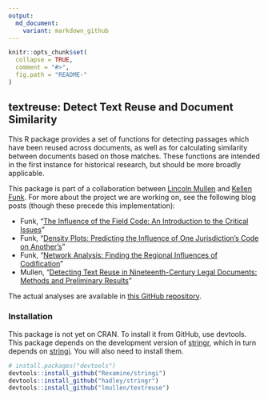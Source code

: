 ```yaml
---
output:
  md_document:
    variant: markdown_github
---
```


<!-- README.md is generated from README.Rmd. Please edit that file -->

```r
knitr::opts_chunk$set(
  collapse = TRUE,
  comment = "#>",
  fig.path = "README-"
)
```

## textreuse: Detect Text Reuse and Document Similarity

This R package provides a set of functions for detecting passages which have been reused across documents, as well as for calculating similarity between documents based on those matches. These functions are intended in the first instance for historical research, but should be more broadly applicable.

This package is part of a collaboration between [Lincoln Mullen](http://lincolnmullen.com) and [Kellen Funk](http://kellenfunk.org). For more about the project we are working on, see the following blog posts (though these precede this implementation):

- Funk, "[The Influence of the Field Code: An Introduction to the Critical Issues](http://kellenfunk.org/field-code/the-influence-of-the-field-code-an-introduction/)"
- Funk, "[Density Plots: Predicting the Influence of One Jurisdiction's Code on Another’s](http://kellenfunk.org/field-code/density-plots/)"
- Funk, "[Network Analysis: Finding the Regional Influences of Codification](http://kellenfunk.org/field-code/network-analysis/)"
- Mullen, "[Detecting Text Reuse in Nineteenth-Century Legal Documents: Methods and Preliminary Results ](http://lincolnmullen.com/blog/detecting-text-reuse-in-legal-documents/)" 

The actual analyses are available in [this GitHub repository](https://github.com/lmullen/civil-procedure-codes).

### Installation

This package is not yet on CRAN. To install it from GitHub, use devtools. This package depends on the development version of [stringr](https://github.com/hadley/stringr), which in turn depends on [stringi](https://github.com/Rexamine/stringi/). You will also need to install them.

```r
# install.packages("devtools")
devtools::install_github("Rexamine/stringi")
devtools::install_github("hadley/stringr")
devtools::install_github("lmullen/textreuse")
```

